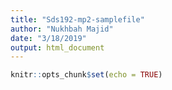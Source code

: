 ```yaml
---
title: "Sds192-mp2-samplefile"
author: "Nukhbah Majid"
date: "3/18/2019"
output: html_document
---
```


```r
knitr::opts_chunk$set(echo = TRUE)
```


